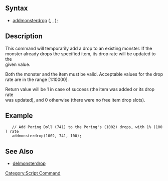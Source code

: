 == Syntax ==
* [[addmonsterdrop]] (<mob id or name>, <item id>, <rate>);
== Description ==
<p>This command will temporarily add a drop to an existing monster. If the<br>
monster already drops the specified item, its drop rate will be updated to the<br>
given value.</p>

<p>Both the monster and the item must be valid.  Acceptable values for the drop<br>
rate are in the range [1:10000].</p>

<p>Return value will be 1 in case of success (the item was added or its drop rate<br>
was updated), and 0 otherwise (there were no free item drop slots).</p>
== Example ==
 	// Add Poring Doll (741) to the Poring's (1002) drops, with 1% (100) rate
 	addmonsterdrop(1002, 741, 100);
== See Also ==
* [[delmonsterdrop]]

[[Category:Script Command]]